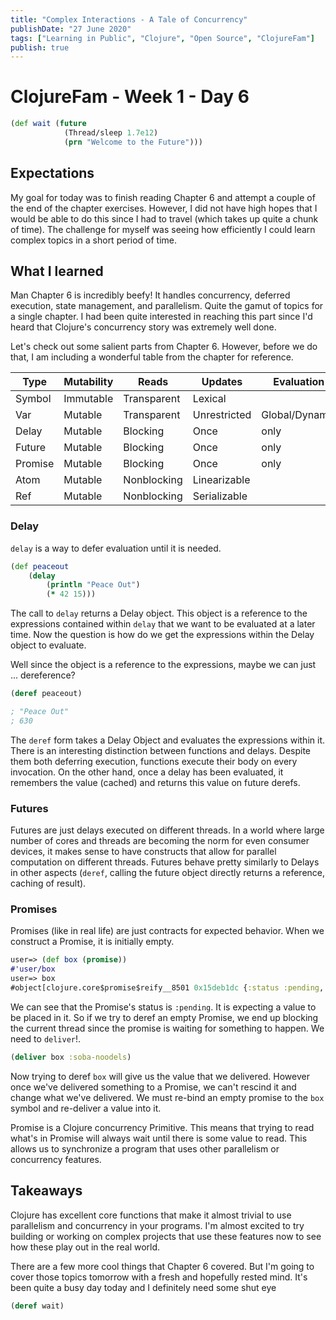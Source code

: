 ```yaml
---
title: "Complex Interactions - A Tale of Concurrency"
publishDate: "27 June 2020"
tags: ["Learning in Public", "Clojure", "Open Source", "ClojureFam"]
publish: true
---
```


# ClojureFam - Week 1 - Day 6

```clojure
(def wait (future
            (Thread/sleep 1.7e12)
            (prn "Welcome to the Future")))
```

## Expectations

My goal for today was to finish reading Chapter 6 and attempt a couple of the end of the chapter exercises. However, I did not have high hopes that I would be able to do this since I had to travel (which takes up quite a chunk of time). The challenge for myself was seeing how efficiently I could learn complex topics in a short period of time.

## What I learned

Man Chapter 6 is incredibly beefy! It handles concurrency, deferred execution, state management, and parallelism. Quite the gamut of topics for a single chapter. I had been quite interested in reaching this part since I'd heard that Clojure's concurrency story was extremely well done.

Let's check out some salient parts from Chapter 6. However, before we do that, I am including a wonderful table from the chapter for reference.

| Type    | Mutability | Reads       | Updates      | Evaluation     | Scope    |
| ------- | ---------- | ----------- | ------------ | -------------- | -------- |
| Symbol  | Immutable  | Transparent | Lexical      |
| Var     | Mutable    | Transparent | Unrestricted | Global/Dynamic |
| Delay   | Mutable    | Blocking    | Once         | only           | Lazy     |
| Future  | Mutable    | Blocking    | Once         | only           | Parallel |
| Promise | Mutable    | Blocking    | Once         | only           |
| Atom    | Mutable    | Nonblocking | Linearizable |
| Ref     | Mutable    | Nonblocking | Serializable |

### Delay

`delay` is a way to defer evaluation until it is needed.

```clojure
(def peaceout
    (delay
        (println "Peace Out")
        (* 42 15)))
```

The call to `delay` returns a Delay object. This object is a reference to the expressions contained within `delay` that we want to be evaluated at a later time. Now the question is how do we get the expressions within the Delay object to evaluate.

Well since the object is a reference to the expressions, maybe we can just ... dereference?

```clojure
(deref peaceout)

; "Peace Out"
; 630
```

The `deref` form takes a Delay Object and evaluates the expressions within it. There is an interesting distinction between functions and delays. Despite them both deferring execution, functions execute their body on every invocation. On the other hand, once a delay has been evaluated, it remembers the value (cached) and returns this value on future derefs.

### Futures

Futures are just delays executed on different threads. In a world where large number of cores and threads are becoming the norm for even consumer devices, it makes sense to have constructs that allow for parallel computation on different threads. Futures behave pretty similarly to Delays in other aspects (`deref`, calling the future object directly returns a reference, caching of result).

### Promises

Promises (like in real life) are just contracts for expected behavior. When we construct a Promise, it is initially empty.

```clojure
user=> (def box (promise))
#'user/box
user=> box
#object[clojure.core$promise$reify__8501 0x15deb1dc {:status :pending, :val nil}]
```

We can see that the Promise's status is `:pending`. It is expecting a value to be placed in it. So if we try to deref an empty Promise, we end up blocking the current thread since the promise is waiting for something to happen. We need to `deliver`!.

```clojure
(deliver box :soba-noodels)
```

Now trying to deref `box` will give us the value that we delivered. However once we've delivered something to a Promise, we can't rescind it and change what we've delivered. We must re-bind an empty promise to the `box` symbol and re-deliver a value into it.

Promise is a Clojure concurrency Primitive. This means that trying to read what's in Promise will always wait until there is some value to read. This allows us to synchronize a program that uses other parallelism or concurrency features.

## Takeaways

Clojure has excellent core functions that make it almost trivial to use parallelism and concurrency in your programs. I'm almost excited to try building or working on complex projects that use these features now to see how these play out in the real world.

There are a few more cool things that Chapter 6 covered. But I'm going to cover those topics tomorrow with a fresh and hopefully rested mind. It's been quite a busy day today and I definitely need some shut eye

```clojure
(deref wait)
```
